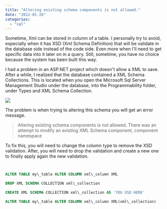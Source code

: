 ```yaml
---
title: "Altering existing schema components is not allowed."
date: "2012-01-26"
categories: 
  - "sql"
---
```


Sometime, Xml can be stored in column of a table. I personally try to avoid, especially when it has XSD (Xml Schema Definition) that will be validate in the database side instead of the code side. Even more when I'll need to get specific data into it later on in a query. Still, sometime, you have no choice because the system has been built this way.

I had a problem in an ASP.NET project which doesn't allow a XML to save. After a while, I realized that the database contained a XML Schema Collections. This is located when you open the Microsoft Sql Server Management Studio under the database, into the Programmability folder, under Types and XML Schema Collection.

![](images/Snap-2012-01-26-at-10.35.10-241x400.png)

The problem is when trying to altering this schema you will get an error message.

> Altering existing schema components is not allowed. There was an attempt to modify an existing XML Schema component, component namespace

To fix this, you will need to change the column type to remove the XSD validation. After, you will need to drop the validation and create a new one to finally apply again the new validation.


```sql


ALTER TABLE my\_table ALTER COLUMN xml\_column XML

DROP XML SCHEMA COLLECTION xml\_collection

CREATE XML SCHEMA COLLECTION xml\_collection AS 'YOU XSD HERE'

ALTER TABLE my\_table ALTER COLUMN xml\_column XML(xml\_collection)


```

